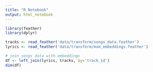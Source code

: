 ```yaml
---
title: "R Notebook"
output: html_notebook
---
```


```r
library(feather)
library(dplyr)
```

```r
tracks <- read_feather('data/transform/songs_data.feather')
lyrics <- read_feather('data/transform/mxm_embeddings.feather')
```

```r
# join songs data with embeddings
df <- left_join(lyrics, tracks, by='track_id')
dim(df)
```

```r
```



